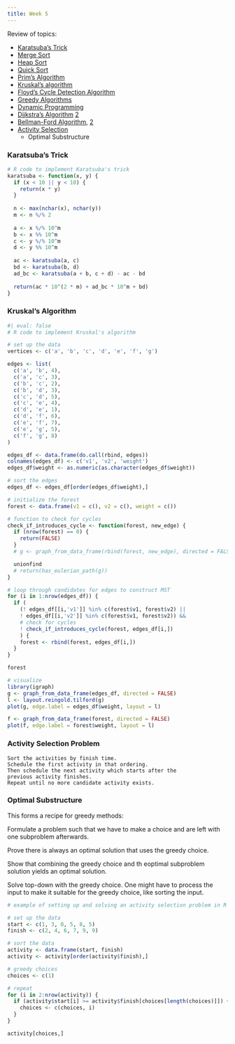 ```yaml
---
title: Week 5
--- 
```


Review of topics: 

  - [Karatsuba's Trick](https://en.wikipedia.org/wiki/Karatsuba_algorithm)
  - [Merge Sort](https://en.wikipedia.org/wiki/Merge_sort)
  - [Heap Sort](https://en.wikipedia.org/wiki/Heapsort)
  - [Quick Sort](https://en.wikipedia.org/wiki/Quicksort)
  - [Prim's Algorithm](https://en.wikipedia.org/wiki/Prim%27s_algorithm)
  - [Kruskal's algorithm](https://en.wikipedia.org/wiki/Kruskal%27s_algorithm)
  - [Floyd's Cycle Detection Algorithm](https://en.m.wikipedia.org/wiki/Cycle_detection#)
  - [Greedy Algorithms](https://en.wikipedia.org/wiki/Greedy_algorithm)
  - [Dynamic Programming](https://en.wikipedia.org/wiki/Dynamic_programming)
  - [Dijkstra's Algorithm](https://en.wikipedia.org/wiki/Dijkstra%27s_algorithm) [2](https://www.freecodecamp.org/news/dijkstras-shortest-path-algorithm-visual-introduction/)
  - [Bellman-Ford Algorithm](https://en.wikipedia.org/wiki/Bellman%E2%80%93Ford_algorithm), [2](https://www.geeksforgeeks.org/bellman-ford-algorithm-dp-23/)
  - [Activity Selection](https://en.wikipedia.org/wiki/Activity_selection_problem)
    - Optimal Substructure

### Karatsuba's Trick 

```r
# R code to implement Karatsuba's trick
karatsuba <- function(x, y) {
  if (x < 10 || y < 10) {
    return(x * y)
  }
  
  n <- max(nchar(x), nchar(y))
  m <- n %/% 2
  
  a <- x %/% 10^m
  b <- x %% 10^m
  c <- y %/% 10^m
  d <- y %% 10^m
  
  ac <- karatsuba(a, c)
  bd <- karatsuba(b, d)
  ad_bc <- karatsuba(a + b, c + d) - ac - bd
  
  return(ac * 10^(2 * m) + ad_bc * 10^m + bd)
}
```

### Kruskal's Algorithm 

```r
#| eval: false
# R code to implement Kruskal's algorithm

# set up the data
vertices <- c('a', 'b', 'c', 'd', 'e', 'f', 'g')

edges <- list(
  c('a', 'b', 4),
  c('a', 'c', 3),
  c('b', 'c', 2),
  c('b', 'd', 3),
  c('c', 'd', 5),
  c('c', 'e', 4),
  c('d', 'e', 1),
  c('d', 'f', 6),
  c('e', 'f', 7),
  c('e', 'g', 5),
  c('f', 'g', 8)
)

edges_df <- data.frame(do.call(rbind, edges))
colnames(edges_df) <- c('v1', 'v2', 'weight')
edges_df$weight <- as.numeric(as.character(edges_df$weight))

# sort the edges
edges_df <- edges_df[order(edges_df$weight),]

# initialize the forest
forest <- data.frame(v1 = c(), v2 = c(), weight = c())

# function to check for cycles
check_if_introduces_cycle <- function(forest, new_edge) {
  if (nrow(forest) == 0) {
    return(FALSE)
  }
  # g <- graph_from_data_frame(rbind(forest, new_edge), directed = FALSE)

  unionfind 
  # return(has_eulerian_path(g))
}

# loop through candidates for edges to construct MST
for (i in 1:nrow(edges_df)) {
  if (
    (! edges_df[[i,'v1']] %in% c(forest$v1, forest$v2) ||
    ! edges_df[[i,'v2']] %in% c(forest$v1, forest$v2)) && 
    # check for cycles 
    ! check_if_introduces_cycle(forest, edges_df[i,])
    ) {
    forest <- rbind(forest, edges_df[i,])
  }
}

forest

# visualize 
library(igraph)
g <- graph_from_data_frame(edges_df, directed = FALSE)
l <- layout.reingold.tilford(g)
plot(g, edge.label = edges_df$weight, layout = l)

f <- graph_from_data_frame(forest, directed = FALSE)
plot(f, edge.label = forest$weight, layout = l)
```

### Activity Selection Problem 

```
Sort the activities by finish time. 
Schedule the first activity in that ordering.
Then schedule the next activity which starts after the 
previous activity finishes. 
Repeat until no more candidate activity exists. 
```

### Optimal Substructure

This forms a recipe for greedy methods: 

Formulate a problem such that we have to make a choice and are left with one subproblem afterwards. 

Prove there is always an optimal solution that uses the greedy choice. 

Show that combining the greedy choice and th eoptimal subproblem solution yields an optimal solution.

Solve top-down with the greedy choice. One might have to 
process the input to make it suitable for the greedy choice, 
like sorting the input. 

```r
# example of setting up and solving an activity selection problem in R code

# set up the data
start <- c(1, 3, 0, 5, 8, 5)
finish <- c(2, 4, 6, 7, 9, 9)

# sort the data
activity <- data.frame(start, finish)
activity <- activity[order(activity$finish),]

# greedy choices
choices <- c(1)

# repeat
for (i in 2:nrow(activity)) {
  if (activity$start[i] >= activity$finish[choices[length(choices)]]) {
    choices <- c(choices, i)
  }
}

activity[choices,]
```

